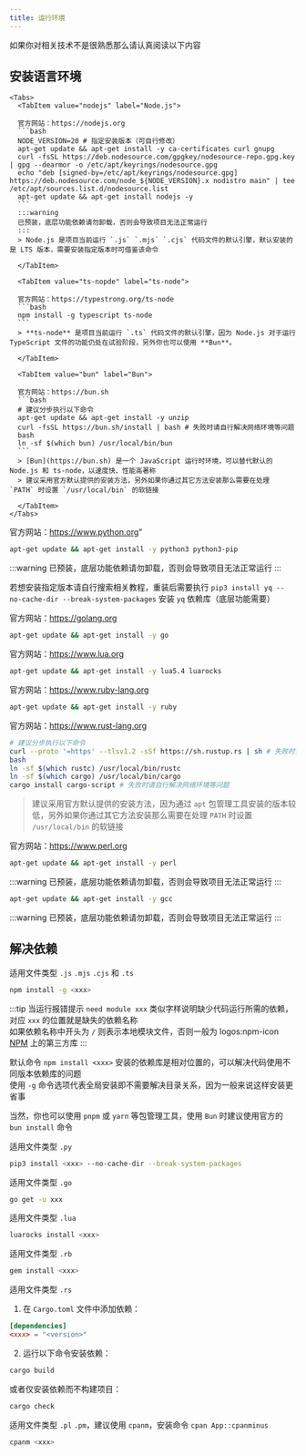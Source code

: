 ```yaml
---
title: 运行环境
---
```


如果你对相关技术不是很熟悉那么请认真阅读以下内容

## 安装语言环境

<Tabs>
  <TabItem value="js&ts" label="JavaScript 和 TypeScript">

    <Tabs>
      <TabItem value="nodejs" label="Node.js">

      官方网站：https://nodejs.org
      ```bash
      NODE_VERSION=20 # 指定安装版本（可自行修改）
      apt-get update && apt-get install -y ca-certificates curl gnupg
      curl -fsSL https://deb.nodesource.com/gpgkey/nodesource-repo.gpg.key | gpg --dearmor -o /etc/apt/keyrings/nodesource.gpg
      echo "deb [signed-by=/etc/apt/keyrings/nodesource.gpg] https://deb.nodesource.com/node_${NODE_VERSION}.x nodistro main" | tee /etc/apt/sources.list.d/nodesource.list
      apt-get update && apt-get install nodejs -y
      ```
      :::warning
      已预装，底层功能依赖请勿卸载，否则会导致项目无法正常运行
      :::
      > Node.js 是项目当前运行 `.js` `.mjs` `.cjs` 代码文件的默认引擎，默认安装的是 LTS 版本，需要安装指定版本时可借鉴该命令

      </TabItem>

      <TabItem value="ts-nopde" label="ts-node">

      官方网站：https://typestrong.org/ts-node
      ```bash
      npm install -g typescript ts-node
      ```
      > **ts-node** 是项目当前运行 `.ts` 代码文件的默认引擎，因为 Node.js 对于运行 TypeScript 文件的功能仍处在试验阶段，另外你也可以使用 **Bun**。

      </TabItem>

      <TabItem value="bun" label="Bun">

      官方网站：https://bun.sh
      ```bash
      # 建议分步执行以下命令
      apt-get update && apt-get install -y unzip
      curl -fsSL https://bun.sh/install | bash # 失败时请自行解决网络环境等问题
      bash
      ln -sf $(which bun) /usr/local/bin/bun
      ```
      > [Bun](https://bun.sh) 是一个 JavaScript 运行时环境，可以替代默认的 Node.js 和 ts-node，以速度快、性能高著称  
      > 建议采用官方默认提供的安装方法，另外如果你通过其它方法安装那么需要在处理 `PATH` 时设置 `/usr/local/bin` 的软链接

      </TabItem>
    </Tabs>

  </TabItem>

  <TabItem value="python" label="Python">

  官方网站：https://www.python.org"
  ```bash
  apt-get update && apt-get install -y python3 python3-pip
  ```
  :::warning
  已预装，底层功能依赖请勿卸载，否则会导致项目无法正常运行
  :::

  若想安装指定版本请自行搜索相关教程，重装后需要执行 `pip3 install yq --no-cache-dir --break-system-packages` 安装 `yq` 依赖库（底层功能需要）

  </TabItem>

  <TabItem value="go" label="Go">

  官方网站：https://golang.org
  ```bash
  apt-get update && apt-get install -y go
  ```

  </TabItem>

  <TabItem value="lua" label="Lua">

  官方网站：https://www.lua.org
  ```bash
  apt-get update && apt-get install -y lua5.4 luarocks
  ```

  </TabItem>

  <TabItem value="ruby" label="Ruby">

  官方网站：https://www.ruby-lang.org
  ```bash
  apt-get update && apt-get install -y ruby
  ```

  </TabItem>

  <TabItem value="rust" label="Rust">

  官方网站：https://www.rust-lang.org
  ```bash
  # 建议分步执行以下命令
  curl --proto '=https' --tlsv1.2 -sSf https://sh.rustup.rs | sh # 失败时请自行解决网络环境等问题
  bash
  ln -sf $(which rustc) /usr/local/bin/rustc
  ln -sf $(which cargo) /usr/local/bin/cargo
  cargo install cargo-script # 失败时请自行解决网络环境等问题
  ```
  > 建议采用官方默认提供的安装方法，因为通过 `apt` 包管理工具安装的版本较低，另外如果你通过其它方法安装那么需要在处理 `PATH` 时设置 `/usr/local/bin` 的软链接

  </TabItem>

  <TabItem value="perl" label="Perl">

  官方网站：https://www.perl.org
  ```bash
  apt-get update && apt-get install -y perl
  ```
  :::warning
  已预装，底层功能依赖请勿卸载，否则会导致项目无法正常运行
  :::

  </TabItem>

  <TabItem value="c" label="C">

  ```bash
  apt-get update && apt-get install -y gcc
  ```
  :::warning
  已预装，底层功能依赖请勿卸载，否则会导致项目无法正常运行
  :::

  </TabItem>
</Tabs>


## 解决依赖

<Tabs>
  <TabItem value="js&ts" label="JavaScript 和 TypeScript" default>

  适用文件类型 `.js` `.mjs` `.cjs` 和 `.ts`

  ```bash
  npm install -g <xxx>
  ```
  :::tip
  当运行报错提示 `need module xxx` 类似字样说明缺少代码运行所需的依赖，对应 `xxx` 的位置就是缺失的依赖名称  
  如果依赖名称中开头为 `/` 则表示本地模块文件，否则一般为 <Icon size="18">logos\:npm-icon</Icon> [NPM](https://www.npmjs.com) 上的第三方库
  :::

  默认命令 `npm install <xxx>` 安装的依赖库是相对位置的，可以解决代码使用不同版本依赖库的问题  
  使用 `-g` 命令选项代表全局安装即不需要解决目录关系，因为一般来说这样安装更省事

  当然，你也可以使用 `pnpm` 或 `yarn` 等包管理工具，使用 `Bun` 时建议使用官方的 `bun install` 命令

  </TabItem>

  <TabItem value="py" label="Python">

  适用文件类型 `.py`

  ```bash
  pip3 install <xxx> --no-cache-dir --break-system-packages
  ```

  </TabItem>

  <TabItem value="go" label="Go">

  适用文件类型 `.go`

  ```bash
  go get -u xxx
  ```

  </TabItem>

  <TabItem value="lua" label="Lua">

  适用文件类型 `.lua`

  ```bash
  luarocks install <xxx>
  ```

  </TabItem>

  <TabItem value="rb" label="Ruby">

  适用文件类型 `.rb`

  ```bash
  gem install <xxx>
  ```

  </TabItem>

  <TabItem value="rs" label="Rust">

  适用文件类型 `.rs`

  1. 在 `Cargo.toml` 文件中添加依赖：

  ```toml
  [dependencies]
  <xxx> = "<version>"
  ```

  2. 运行以下命令安装依赖：

  ```bash
  cargo build
  ```

  或者仅安装依赖而不构建项目：

  ```bash
  cargo check
  ```

  </TabItem>

  <TabItem value="pl" label="Perl">

  适用文件类型 `.pl` `.pm`，建议使用 `cpanm`，安装命令 `cpan App::cpanminus`

  ```bash
  cpanm <xxx>
  ```

  </TabItem>
</Tabs>
